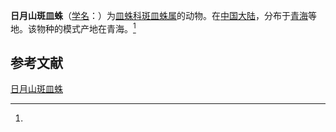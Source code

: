 {{Speciesbox
| name = 日月山斑皿蛛
| status = 
| status_system = 
| image = 
| genus = Lepthyphantes
| species = riyueshanensis
| authority = (Zhu et Li, 1983)<ref name='id13285'>{{cite web| url =http://www.bioinfo.cn/db05/BjdwSpecies.php?action=view&id=13285| title =日月山斑皿蛛| work =《中国动物物种编目数据库》| publisher =中国科学院微生物研究所| author =中国科学院动物研究所| accessdate =2009-04-28| deadurl =yes| archiveurl =https://web.archive.org/web/20160305100624/http://www.bioinfo.cn/db05/BjdwSpecies.php?action=view&id=13285| archivedate =2016-03-05}}</ref>
}}

'''日月山斑皿蛛'''（[[学名|学名]]：{{lang|la|''Lepthyphantes riyueshanensis''}}）为[[皿蛛科|皿蛛科]][[斑皿蛛属|斑皿蛛属]]的动物。在[[中国大陆|中国大陆]]，分布于[[青海|青海]]等地。该物种的模式产地在青海。<ref name='id13285'/>

== 参考文献 ==
{{reflist}}

{{Wikispecies|Lepthyphantes riyueshanensis}}

[[Category:斑皿蛛属|日月山斑皿蛛]]


{{蜘蛛小作品}}